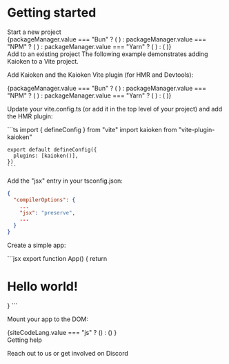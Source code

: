 
# Getting started

<HighlightOnLoad id="start-a-new-project">
  <DocsSectionHeader href="#start-a-new-project">
    Start a new project
  </DocsSectionHeader>
  <div>
    <div className="not-prose">
      <PackageManagerSelector />
      <CopyInnerText>
        {packageManager.value === "Bun" ? (
          <BunCliBash />
        ) : packageManager.value === "NPM" ? (
          <NpmCliBash />
        ) : packageManager.value === "Yarn" ? (
          <YarnCliBash />
        ) : (
          <PnpmCliBash />
        )}
      </CopyInnerText>
    </div>
  </div>
</HighlightOnLoad>

<HighlightOnLoad id="add-to-an-existing-project">
  <DocsSectionHeader href="#add-to-an-existing-project">
    Add to an existing project
  </DocsSectionHeader>

  <CalloutBlock>
    <span>The following example demonstrates adding Kaioken to a <ExternalLink href="https://vitejs.dev/">Vite</ExternalLink> project.</span>
  </CalloutBlock>

  Add Kaioken and the Kaioken Vite plugin (for HMR and Devtools):

  <div className="not-prose">
    <PackageManagerSelector />
    <CopyInnerText>
      {packageManager.value === "Bun" ? (
        <BunInstallBash />
      ) : packageManager.value === "NPM" ? (
        <NpmInstallBash />
      ) : packageManager.value === "Yarn" ? (
        <YarnInstallBash />
      ) : (
        <PnpmInstallBash />
      )}
    </CopyInnerText>
  </div>

  Update your vite.config.ts (or add it in the top level of your project) and add the HMR plugin:

  <CopyInnerText>
    ```ts
    import { defineConfig } from "vite"
    import kaioken from "vite-plugin-kaioken"

    export default defineConfig({
      plugins: [kaioken()],
    })
    ```
  </CopyInnerText>

  <span>Add the "jsx" entry in your tsconfig.json:</span>

  ```json
  {
    "compilerOptions": {
      ...
      "jsx": "preserve",
      ...
    }
  }
  ```

  <span>Create a simple app:</span>

  <CopyInnerText>
    ```jsx
    export function App() {
      return <h1>Hello world!</h1>
    }
    ```
  </CopyInnerText>

  <span>Mount your app to the DOM:</span>
  
  <div className="not-prose">
    <CopyInnerText>
      {siteCodeLang.value === "js" ?
        (<MountCode />)
        : (<MountCodeTS />)
      }  
    </CopyInnerText>
  </div>

</HighlightOnLoad>

<HighlightOnLoad id="getting-help">
  <DocsSectionHeader href="#getting-help">
    Getting help
  </DocsSectionHeader>

  Reach out to us or get involved on <ExternalLink href="https://discord.gg/yspvgXegvs">Discord</ExternalLink>

</HighlightOnLoad>